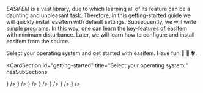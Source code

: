 
<span>

<em>EASIFEM</em> is a vast library, due to which learning all of its feature can be
a daunting and unpleasant task. Therefore, in this getting-started guide we will
quickly install easifem with default settings. Subsequently, we will write simple
programs. In this way, one can learn the key-features of easifem with minimum disturbance.
Later, we will learn how to configure and install easifem from the source.

Select your operating system and get started with easifem. Have fun 💚 🦊 🍀.

</span>

<CardSection
  id="getting-started"
  title="Select your operating system:"
  hasSubSections
>
  <CardSection id="os-getting-started" title="">
    <Card title="Ubuntu" to="./getting-started/ubuntu" icon={<UbuntuIcon />} />
    <Card title="Arch Linux" to="./getting-started/archlinux" icon={<ArchLinuxIcon />} />
    <Card title="Fedora" to="./getting-started/fedora" icon={<FedoraIcon />} />
    <Card title="Debian" to="./getting-started/debian" icon={<DebianIcon />} />
    <Card title="Redhat" to="./getting-started/redhat" icon={<RedhatIcon />} />
    <Card title="MacOSX" to="./getting-started/macosx" icon={<AppleIcon />} />
    <Card
      title="Windows"
      to="./getting-started/windows"
      icon={<WindowsIcon />}
    />
  </CardSection>
</CardSection>
